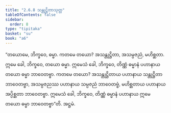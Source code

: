 ```yaml
---
title: "2.6.8 သန္တုဋ္ဌိတာသုတ္တ"
tableOfContents: false
sidebar:
  order: 8
type: "tipitaka"
basket: "su"
book: "a6"
---
```



<DynamicBreadcrumb />

<Division number="114" book="a6" e="ch" v="16" p="390">

<Paragraph number="756" book="a6">
“တယောမေ, ဘိက္ခဝေ, ဓမ္မာ. ကတမေ တယော? အသန္တုဋ္ဌိတာ, အသမ္ပဇညံ, မဟိစ္ဆတာ. ဣမေ ခေါ, ဘိက္ခဝေ, တယော ဓမ္မာ. ဣမေသံ ခေါ, ဘိက္ခဝေ, တိဏ္ဏံ ဓမ္မာနံ ပဟာနာယ တယော ဓမ္မာ ဘာဝေတဗ္ဗာ. ကတမေ တယော? အသန္တုဋ္ဌိတာယ ပဟာနာယ သန္တုဋ္ဌိတာ ဘာဝေတဗ္ဗာ, အသမ္ပဇညဿ ပဟာနာယ သမ္ပဇညံ ဘာဝေတဗ္ဗံ, မဟိစ္ဆတာယ ပဟာနာယ အပ္ပိစ္ဆတာ ဘာဝေတဗ္ဗာ. ဣမေသံ ခေါ, ဘိက္ခဝေ, တိဏ္ဏံ ဓမ္မာနံ ပဟာနာယ ဣမေ တယော ဓမ္မာ ဘာဝေတဗ္ဗာ”တိ.

</Paragraph>
</Division>

<Paragraph number="757" type="center" book="a6">
အဋ္ဌမံ.
</Paragraph>